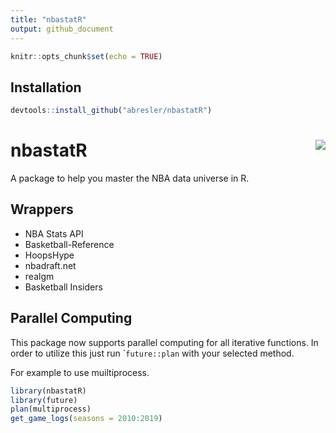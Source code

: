 ```yaml
---
title: "nbastatR"
output: github_document
---
```


```r
knitr::opts_chunk$set(echo = TRUE)
```

## Installation
```r
devtools::install_github("abresler/nbastatR")
```


# nbastatR <img src="http://asbcllc.com/logos/nbastatR.png" align="right" />

A package to help you master the NBA data universe in R.

## Wrappers

* NBA Stats API
* Basketball-Reference
* HoopsHype
* nbadraft.net
* realgm
* Basketball Insiders

## Parallel Computing

This package now supports parallel computing for all iterative functions.  In order to utilize this just run ```future::plan`` with your selected method.

For example to use muiltiprocess.

```r
library(nbastatR)
library(future)
plan(multiprocess) 
get_game_logs(seasons = 2010:2019)
```
